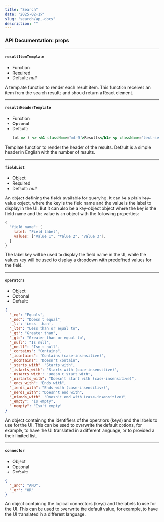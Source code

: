 ```yaml
---
title: "Search"
date: "2025-02-15"
slug: "search/api-docs"
description: ""
---
```



### API Documentation: props


<SourceDocs />

---

#### `resultItemTemplate`
- Function
- Required
- Default: _null_

A template function to render each result item. This function receives an item from the search results and should return a React element.

---

#### `resultsHeaderTemplate`
- Function
- Optional
- Default:
  ```jsx
  tot => ( <> <h1 className="mt-5">Results</h1> <p className="text-secondary">— {tot} records found</p> </> )
  ```

Template function to render the header of the results. Default is a simple header in English with the number of results.

---

#### `fieldList`
- Object
- Required
- Default: _null_ 

An object defining the fields available for querying. It can be a plain key-value object, where the key is the field name and the value is the label to display in the UI.
But it can also be a key-object object where the key is the field name and the value is an object with the following properties:
```jsx
{
  "field_name": {
    label: "Field label",
    values: ["Value 1", "Value 2", "Value 3"],
  }
}
```

The label key will be used to display the field name in the UI, while the values key will be used to display a dropdown with predefined values for the field.

---

#### `operators`
- Object
- Optional
- Default:
```json
{
  "_eq": "Equals",
  "_neq": "Doesn't equal",
  "_lt": "Less  than",
  "_lte": "Less than or equal to",
  "_gt": "Greater than",
  "_gte": "Greater than or equal to",
  "_null": "Is null",
  "_nnull": "Isn't null",
  "_contains": "Contains",
  "_icontains": "Contains (case-insensitive)",
  "_ncontains": "Doesn't contain",
  "_starts_with": "Starts with",
  "_istarts_with": "Starts with (case-insensitive)",
  "_nstarts_with": "Doesn't start with",
  "_nistarts_with": "Doesn't start with (case-insensitive)",
  "_ends_with": "Ends with",
  "_iends_with": "Ends with (case-insensitive)",
  "_nends_with": "Doesn't end with",
  "_niends_with": "Doesn't end with (case-insensitive)",
  "_empty": "Is empty",
  "_nempty": "Isn't empty"
}
```

An object containing the identifiers of the operators (keys) and the labels to use for the UI.
This can be used to overwrite the default options, for example, to have the UI translated in a different language, or to provided a their limited list.

---

#### `connector`
- Object
- Optional
- Default:
```json
{
  "_and": "AND",
  "_or": "OR"
}
```
An object containing the logical connectors (keys) and the labels to use for the UI. This can be used to overwrite the default value, for example, to have the UI translated in a different language.


